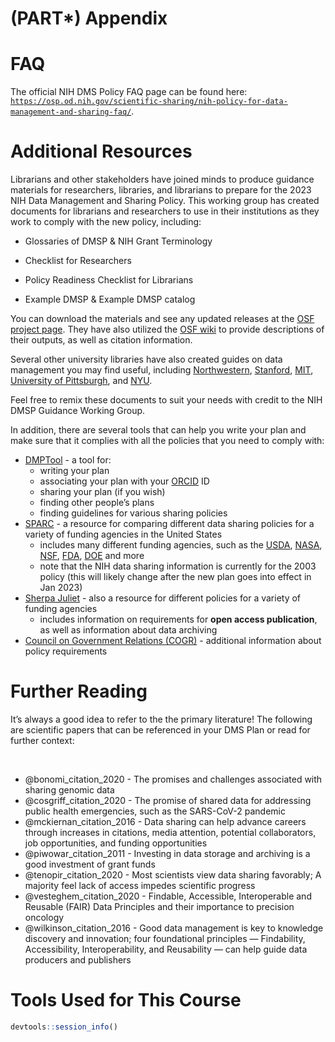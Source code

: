 # (PART\*) Appendix {-}


# FAQ {-}

The official NIH DMS Policy FAQ page can be found here: [`https://osp.od.nih.gov/scientific-sharing/nih-policy-for-data-management-and-sharing-faq/`](https://osp.od.nih.gov/scientific-sharing/nih-policy-for-data-management-and-sharing-faq/){target="_blank"}.


# Additional Resources {-}

Librarians and other stakeholders have joined minds to produce guidance materials for researchers, libraries, and librarians to prepare for the 2023 NIH Data Management and Sharing Policy. This working group has created documents for librarians and researchers to use in their institutions as they work to comply with the new policy, including: 

- Glossaries of DMSP & NIH Grant Terminology 

- Checklist for Researchers 

- Policy Readiness Checklist for Librarians 

- Example DMSP & Example DMSP catalog 

You can download the materials and see any updated releases at the [OSF project page](https://osf.io/uadxr/). They have also utilized the [OSF wiki](https://osf.io/uadxr/wiki/home/) to provide descriptions of their outputs, as well as citation information. 

Several other university libraries have also created guides on data management you may find useful, including [Northwestern](https://libguides.northwestern.edu/datamanagement), [Stanford](https://library.stanford.edu/research/data-management-services), [MIT](https://libraries.mit.edu/data-management/), [University of Pittsburgh](https://hsls.libguides.com/data), and [NYU](https://hslguides.med.nyu.edu/data_management).

Feel free to remix these documents to suit your needs with credit to the NIH DMSP Guidance Working Group.

In addition, there are several tools that can help you write your plan and make sure that it complies with all the policies that you need to comply with:

- [DMPTool](https://dmptool.org/) - a tool for:
  - writing your plan
  - associating your plan with your [ORCID](https://orcid.org/) ID
  - sharing your plan (if you wish)
  - finding other people's plans
  - finding guidelines for various sharing policies
- [SPARC](http://datasharing.sparcopen.org/data) - a resource for comparing different data sharing policies for a variety of funding agencies in the United States
  - includes many different funding agencies, such as the [USDA](https://www.usda.gov/), [NASA](https://www.nasa.gov/), [NSF](https://www.nsf.gov/), [FDA](https://www.fda.gov/), [DOE](https://www.energy.gov/) and more
  - note that the NIH data sharing information is currently for the 2003 policy (this will likely change after the new plan goes into effect in Jan 2023)
- [Sherpa Juliet](http://v2.sherpa.ac.uk/juliet/) - also a resource for different policies for a variety of funding agencies
  - includes information on requirements for **open access publication**, as well as information about data archiving
- [Council on Government Relations (COGR)](https://www.cogr.edu/chapter-2-nih-data-management-and-sharing-policy-matrix) - additional information about policy requirements

# Further Reading {-}

It's always a good idea to refer to the the primary literature! The following are scientific papers that can be referenced in your DMS Plan or read for further context:

&nbsp;
&nbsp;

- @bonomi_citation_2020 - The promises and challenges associated with sharing genomic data
- @cosgriff_citation_2020 - The promise of shared data for addressing public health emergencies, such as the SARS-CoV-2 pandemic
- @mckiernan_citation_2016 - Data sharing can help advance careers through increases in citations, media attention, potential collaborators, job opportunities, and funding opportunities
- @piwowar_citation_2011 - Investing in data storage and archiving is a good investment of grant funds
- @tenopir_citation_2020 - Most scientists view data sharing favorably; A majority feel lack of access impedes scientific progress
- @vesteghem_citation_2020 - Findable, Accessible, Interoperable and Reusable (FAIR) Data Principles and their importance to precision oncology
- @wilkinson_citation_2016 - Good data management is key to knowledge discovery and innovation; four foundational principles — Findability, Accessibility, Interoperability, and Reusability — can help guide data producers and publishers


# Tools Used for This Course  {-}

```r
devtools::session_info()
```

